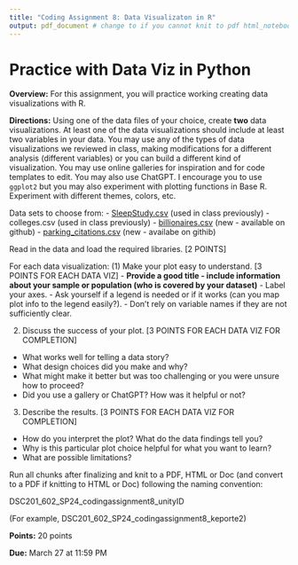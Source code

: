 ```yaml
---
title: "Coding Assignment 8: Data Visualizaton in R"
output: pdf_document # change to if you cannot knit to pdf html_notebook
---
```


# Practice with Data Viz in Python

**Overview:** For this assignment, you will practice working creating data visualizations with R. 

**Directions:** Using one of the data files of your choice, create **two** data visualizations. At least one of the data visualizations should include at least two variables in your data. You may use any of the types of data visualizations we reviewed in class, making modifications for a different analysis (different variables) or you can build a different kind of visualization. You may use online galleries for inspiration and for code templates to edit. You may also use ChatGPT. I encourage you to use `ggplot2` but you may also experiment with plotting functions in Base R. Experiment with different themes, colors, etc. 

Data sets to choose from:
- [SleepStudy.csv](https://www.rdocumentation.org/packages/Lock5withR/versions/1.2.2/topics/SleepStudy) (used in class previously)
- colleges.csv (used in class previously)
- [billionaires.csv](https://corgis-edu.github.io/corgis/csv/billionaires/) (new - available on github)
- [parking_citations.csv](https://corgis-edu.github.io/corgis/csv/parking_citations/) (new - availabe on githib)

Read in the data and load the required libraries. [2 POINTS]

For each data visualization: 
(1) Make your plot easy to understand. [3 POINTS FOR EACH DATA VIZ]
- **Provide a good title - include information about your sample or population (who is covered by your dataset)**
- Label your axes.
- Ask yourself if a legend is needed or if it works (can you map plot info to the legend easily?).
- Don't rely on variable names if they are not sufficiently clear.

(2) Discuss the success of your plot. [3 POINTS FOR EACH DATA VIZ FOR COMPLETION]
- What works well for telling a data story? 
- What design choices did you make and why? 
- What might make it better but was too challenging or you were unsure how to proceed? 
- Did you use a gallery or ChatGPT? How was it helpful or not? 

(3) Describe the results. [3 POINTS FOR EACH DATA VIZ FOR COMPLETION]
- How do you interpret the plot? What do the data findings tell you? 
- Why is this particular plot choice helpful for what you want to learn? 
- What are possible limitations? 

Run all chunks after finalizing and knit to a PDF, HTML or Doc (and convert to a PDF if knitting to HTML or Doc) following the naming convention:

DSC201_602_SP24_codingassignment8_unityID

(For example, DSC201_602_SP24_codingassignment8_keporte2)


**Points:** 20 points

**Due:** March 27 at 11:59 PM 